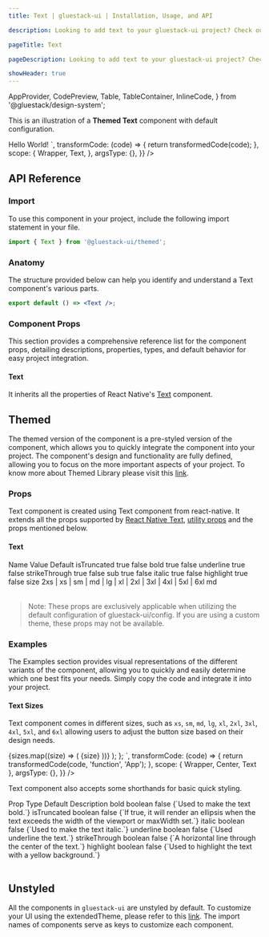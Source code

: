 ```yaml
---
title: Text | gluestack-ui | Installation, Usage, and API

description: Looking to add text to your gluestack-ui project? Check out our text component, which supports paragraphs and other formatting options.

pageTitle: Text

pageDescription: Looking to add text to your gluestack-ui project? Check out our text component, which supports paragraphs and other formatting options.

showHeader: true
---
```



<Meta title="common/components/Text" />


  AppProvider,
  CodePreview,
  Table,
  TableContainer,
  InlineCode,
} from '@gluestack/design-system';

This is an illustration of a **Themed Text** component with default configuration.

<Wrapper>
  <CodePreview
    showComponentRenderer={true}
    showArgsController={false}
    metaData={{
      code: `
        <Text>
          Hello World!
        </Text>
      `,
      transformCode: (code) => {
        return transformedCode(code);
      },
      scope: {
        Wrapper,
        Text,
      },
      argsType: {},
    }}
  />
</Wrapper>

<br />

## API Reference

### Import

To use this component in your project, include the following import statement in your file.

```jsx
import { Text } from '@gluestack-ui/themed';
```

### Anatomy

The structure provided below can help you identify and understand a Text component's various parts.

```jsx
export default () => <Text />;
```

### Component Props

This section provides a comprehensive reference list for the component props, detailing descriptions, properties, types, and default behavior for easy project integration.

#### Text

It inherits all the properties of React Native's [Text](https://reactnative.dev/docs/text) component.

## Themed

The themed version of the component is a pre-styled version of the component, which allows you to quickly integrate the component into your project. The component's design and functionality are fully defined, allowing you to focus on the more important aspects of your project. To know more about Themed Library please visit this [link](https://gluestack.io/ui/docs/core-concepts/themed-library).

### Props

Text component is created using Text component from react-native. It extends all the props supported by [React Native Text](https://reactnative.dev/docs/text#props), [utility props](/ui/docs/styling/utility-and-sx-props) and the props mentioned below.

#### Text

<Wrapper>
  <TableContainer>
    <Table>
      <Table.THead>
        <Table.TR>
          <Table.TH>
            <Table.TText>Name</Table.TText>
          </Table.TH>
          <Table.TH>
            <Table.TText>Value</Table.TText>
          </Table.TH>
          <Table.TH>
            <Table.TText>Default</Table.TText>
          </Table.TH>
        </Table.TR>
      </Table.THead>
      <Table.TBody>
        <Table.TR>
          <Table.TD>
            <Table.TText>
              <InlineCode>isTruncated</InlineCode>
            </Table.TText>
          </Table.TD>
          <Table.TD>
            <Table.TText>true</Table.TText>
          </Table.TD>
          <Table.TD>
            <Table.TText>false</Table.TText>
          </Table.TD>
        </Table.TR>
        <Table.TR>
          <Table.TD>
            <Table.TText>
              <InlineCode>bold</InlineCode>
            </Table.TText>
          </Table.TD>
          <Table.TD>
            <Table.TText>true</Table.TText>
          </Table.TD>
          <Table.TD>
            <Table.TText>false</Table.TText>
          </Table.TD>
        </Table.TR>
        <Table.TR>
          <Table.TD>
            <Table.TText>
              <InlineCode>underline</InlineCode>
            </Table.TText>
          </Table.TD>
          <Table.TD>
            <Table.TText>true</Table.TText>
          </Table.TD>
          <Table.TD>
            <Table.TText>false</Table.TText>
          </Table.TD>
        </Table.TR>
        <Table.TR>
          <Table.TD>
            <Table.TText>
              <InlineCode>strikeThrough</InlineCode>
            </Table.TText>
          </Table.TD>
          <Table.TD>
            <Table.TText>true</Table.TText>
          </Table.TD>
          <Table.TD>
            <Table.TText>false</Table.TText>
          </Table.TD>
        </Table.TR>
        <Table.TR>
          <Table.TD>
            <Table.TText>
              <InlineCode>sub</InlineCode>
            </Table.TText>
          </Table.TD>
          <Table.TD>
            <Table.TText>true</Table.TText>
          </Table.TD>
          <Table.TD>
            <Table.TText>false</Table.TText>
          </Table.TD>
        </Table.TR>
        <Table.TR>
          <Table.TD>
            <Table.TText>
              <InlineCode>italic</InlineCode>
            </Table.TText>
          </Table.TD>
          <Table.TD>
            <Table.TText>true</Table.TText>
          </Table.TD>
          <Table.TD>
            <Table.TText>false</Table.TText>
          </Table.TD>
        </Table.TR>
        <Table.TR>
          <Table.TD>
            <Table.TText>
              <InlineCode>highlight</InlineCode>
            </Table.TText>
          </Table.TD>
          <Table.TD>
            <Table.TText>true</Table.TText>
          </Table.TD>
          <Table.TD>
            <Table.TText>false</Table.TText>
          </Table.TD>
        </Table.TR>
        <Table.TR>
          <Table.TD>
            <Table.TText>
              <InlineCode>size</InlineCode>
            </Table.TText>
          </Table.TD>
          <Table.TD>
            <Table.TText>
              2xs | xs | sm | md | lg | xl | 2xl | 3xl | 4xl | 5xl | 6xl
            </Table.TText>
          </Table.TD>
          <Table.TD>
            <Table.TText>md</Table.TText>
          </Table.TD>
        </Table.TR>
      </Table.TBody>
    </Table>
  </TableContainer>
</Wrapper>

> Note: These props are exclusively applicable when utilizing the default configuration of gluestack-ui/config. If you are using a custom theme, these props may not be available.

### Examples

The Examples section provides visual representations of the different variants of the component, allowing you to quickly and easily determine which one best fits your needs. Simply copy the code and integrate it into your project.

#### Text Sizes

Text component comes in different sizes, such as `xs`, `sm`, `md`, `lg`, `xl`, `2xl`, `3xl`, `4xl`, `5xl`, and `6xl` allowing users to adjust the button size based on their design needs.

<Wrapper>
  <CodePreview
    _rendererWrapper={{ py: '$2.5' }}
    showComponentRenderer={true}
    showArgsController={false}
    metaData={{
      code: `
        function App() {
          const sizes = [
            'xs',
            'sm',
            'md',
            'lg',
            'xl',
            '2xl',
            '3xl',
            '4xl',
            '5xl',
            '6xl',
          ];
          return (
            <Center>
              {sizes.map((size) => (
                <Text size={size}>{size}</Text>
              ))}
            </Center>
          );
        };
      `,
      transformCode: (code) => {
        return transformedCode(code, 'function', 'App');
      },
      scope: { Wrapper, Center, Text },
      argsType: {},
    }}
  />
</Wrapper>

Text component also accepts some shorthands for basic quick styling.

<Wrapper>
  <TableContainer>
    <Table>
      <Table.THead>
        <Table.TR>
          <Table.TH>
            <Table.TText>Prop</Table.TText>
          </Table.TH>
          <Table.TH>
            <Table.TText>Type</Table.TText>
          </Table.TH>
          <Table.TH>
            <Table.TText>Default</Table.TText>
          </Table.TH>
          <Table.TH>
            <Table.TText>Description</Table.TText>
          </Table.TH>
        </Table.TR>
      </Table.THead>
      <Table.TBody>
        <Table.TR>
          <Table.TD>
            <Table.TText>
              <InlineCode>bold</InlineCode>
            </Table.TText>
          </Table.TD>
          <Table.TD>
            <Table.TText>boolean</Table.TText>
          </Table.TD>
          <Table.TD>
            <Table.TText>false</Table.TText>
          </Table.TD>
          <Table.TD>
            <Table.TText>{`Used to make the text bold.`}</Table.TText>
          </Table.TD>
        </Table.TR>
        <Table.TR>
          <Table.TD>
            <Table.TText>
              <InlineCode>isTruncated</InlineCode>
            </Table.TText>
          </Table.TD>
          <Table.TD>
            <Table.TText>boolean</Table.TText>
          </Table.TD>
          <Table.TD>
            <Table.TText>false</Table.TText>
          </Table.TD>
          <Table.TD>
            <Table.TText>{`If true, it will render an ellipsis when the text exceeds the width of the viewport or maxWidth set.`}</Table.TText>
          </Table.TD>
        </Table.TR>
        <Table.TR>
          <Table.TD>
            <Table.TText>
              <InlineCode>italic</InlineCode>
            </Table.TText>
          </Table.TD>
          <Table.TD>
            <Table.TText>boolean</Table.TText>
          </Table.TD>
          <Table.TD>
            <Table.TText>false</Table.TText>
          </Table.TD>
          <Table.TD>
            <Table.TText>{`Used to make the text italic.`}</Table.TText>
          </Table.TD>
        </Table.TR>
        <Table.TR>
          <Table.TD>
            <Table.TText>
              <InlineCode>underline</InlineCode>
            </Table.TText>
          </Table.TD>
          <Table.TD>
            <Table.TText>boolean</Table.TText>
          </Table.TD>
          <Table.TD>
            <Table.TText>false</Table.TText>
          </Table.TD>
          <Table.TD>
            <Table.TText>{`Used underline the text.`}</Table.TText>
          </Table.TD>
        </Table.TR>
        <Table.TR>
          <Table.TD>
            <Table.TText>
              <InlineCode>strikeThrough</InlineCode>
            </Table.TText>
          </Table.TD>
          <Table.TD>
            <Table.TText>boolean</Table.TText>
          </Table.TD>
          <Table.TD>
            <Table.TText>false</Table.TText>
          </Table.TD>
          <Table.TD>
            <Table.TText>{`A horizontal line through the center of the text.`}</Table.TText>
          </Table.TD>
        </Table.TR>
        <Table.TR>
          <Table.TD>
            <Table.TText>
              <InlineCode>highlight</InlineCode>
            </Table.TText>
          </Table.TD>
          <Table.TD>
            <Table.TText>boolean</Table.TText>
          </Table.TD>
          <Table.TD>
            <Table.TText>false</Table.TText>
          </Table.TD>
          <Table.TD>
            <Table.TText>{`Used to highlight the text with a yellow background.`}</Table.TText>
          </Table.TD>
        </Table.TR>
      </Table.TBody>
    </Table>
  </TableContainer>
</Wrapper>

## Unstyled

All the components in `gluestack-ui` are unstyled by default. To customize your UI using the extendedTheme, please refer to this [link](https://gluestack.io/ui/docs/theme-configuration/customizing-theme). The import names of components serve as keys to customize each component.

<!--

### Advanced

We provide in-depth information on how to customize and extend the component's functionality to meet your needs. Below, we describe how to modify the component to suit your requirements.

### Customizing the Text

For customizing the Text, you have to map styled view to Text. You can refer [gluestack.io/style](/style/docs/getting-started/styled) on how to use styled components.

#### Usage

Default styling of the component can be found in the `components/core/text` file. For reference, you can view the [source code](https://github.com/gluestack/gluestack-ui/blob/main/packages/themed/src/components/Text) of the styled `Text` component.

```jsx
// import the styles
import { Root } from 'components/core/text/styled-components';

// mapping the Text to root component
const Text = Root;

// Using the text component
export default () => <Text />;
```
-->
